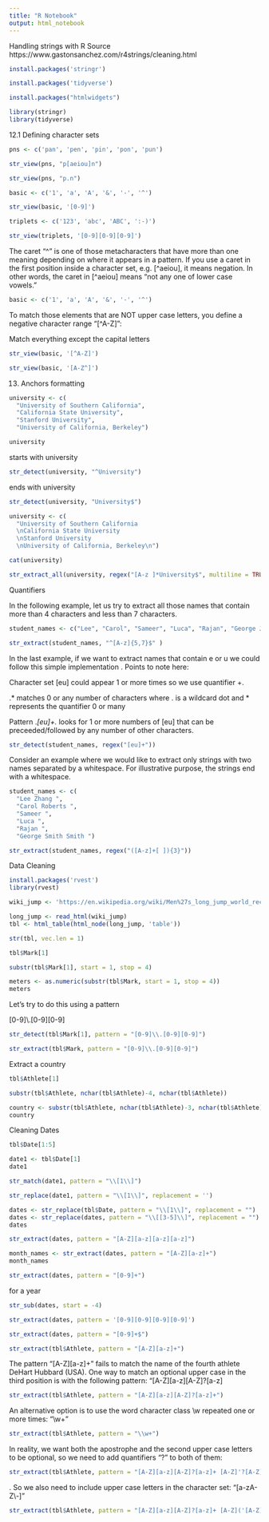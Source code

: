 ```yaml
---
title: "R Notebook"
output: html_notebook
---
```


Handling strings with R
Source
https://www.gastonsanchez.com/r4strings/cleaning.html

```r
install.packages('stringr')

install.packages('tidyverse')

install.packages("htmlwidgets")
```

```r
library(stringr)
library(tidyverse)
```
12.1 Defining character sets
```r
pns <- c('pan', 'pen', 'pin', 'pon', 'pun')

str_view(pns, "p[aeiou]n")

str_view(pns, "p.n")
```

```r
basic <- c('1', 'a', 'A', '&', '-', '^')

str_view(basic, '[0-9]')
```

```r
triplets <- c('123', 'abc', 'ABC', ':-)')

str_view(triplets, '[0-9][0-9][0-9]')
```

The caret "^" is one of those metacharacters that have more than one meaning depending on where it appears in a pattern. If you use a caret in the first position inside a character set, e.g. [^aeiou], it means negation. In other words, the caret in [^aeiou] means “not any one of lower case vowels.”

```r
basic <- c('1', 'a', 'A', '&', '-', '^')
```

To match those elements that are NOT upper case letters, you define a negative character range "[^A-Z]":

Match everything except the capital letters
```r
str_view(basic, '[^A-Z]')
```

```r
str_view(basic, '[A-Z^]')
```
13. Anchors formatting
```r
university <- c(
  "University of Southern California", 
  "California State University", 
  "Stanford University", 
  "University of California, Berkeley")

university
```
starts with university
```r
str_detect(university, "^University")
```
ends with university
```r
str_detect(university, "University$")
```

```r
university <- c(
  "University of Southern California
  \nCalifornia State University
  \nStanford University
  \nUniversity of California, Berkeley\n")

cat(university)
```

```r
str_extract_all(university, regex("[A-z ]*University$", multiline = TRUE))
```
Quantifiers

In the following example, let us try to extract all those names that contain more than 4 characters and less than 7 characters.
```r
student_names <- c("Lee", "Carol", "Sameer", "Luca", "Rajan", "George Jr.")
```

```r
str_extract(student_names, "^[A-z]{5,7}$" )
```
In the last example, if we want to extract names that contain e or u we could follow this simple implementation . Points to note here:

Character set [eu] could appear 1 or more times so we use quantifier +.

.* matches 0 or any number of characters where . is a wildcard dot and * represents the quantifier 0 or many

Pattern .*[eu]+.* looks for 1 or more numbers of [eu] that can be preceeded/followed by any number of other characters.
```r
str_detect(student_names, regex("[eu]+"))
```
Consider an example where we would like to extract only strings with two names separated by a whitespace. For illustrative purpose, the strings end with a whitespace.
```r
student_names <- c(
  "Lee Zhang ", 
  "Carol Roberts ", 
  "Sameer ", 
  "Luca ", 
  "Rajan ", 
  "George Smith Smith ")
```

```r
str_extract(student_names, regex("([A-z]+[ ]){3}"))
```
Data Cleaning
```r
install.packages('rvest')
library(rvest)
```

```r
wiki_jump <- 'https://en.wikipedia.org/wiki/Men%27s_long_jump_world_record_progression'

long_jump <- read_html(wiki_jump)
tbl <- html_table(html_node(long_jump, 'table'))
```

```r
str(tbl, vec.len = 1)
```

```r
tbl$Mark[1]
```

```r
substr(tbl$Mark[1], start = 1, stop = 4)
```

```r
meters <- as.numeric(substr(tbl$Mark, start = 1, stop = 4))
meters
```
Let's try to do this using a pattern

[0-9]\\.[0-9][0-9]
```r
str_detect(tbl$Mark[1], pattern = "[0-9]\\.[0-9][0-9]")
```

```r
str_extract(tbl$Mark, pattern = "[0-9]\\.[0-9][0-9]")
```
Extract a country
```r
tbl$Athlete[1]
```

```r
substr(tbl$Athlete, nchar(tbl$Athlete)-4, nchar(tbl$Athlete))
```

```r
country <- substr(tbl$Athlete, nchar(tbl$Athlete)-3, nchar(tbl$Athlete)-1)
country
```
Cleaning Dates
```r
tbl$Date[1:5]
```

```r
date1 <- tbl$Date[1]
date1
```


```r
str_match(date1, pattern = "\\[1\\]")
```

```r
str_replace(date1, pattern = "\\[1\\]", replacement = '')
```

```r
dates <- str_replace(tbl$Date, pattern = "\\[1\\]", replacement = "")
dates <- str_replace(dates, pattern = "\\[[3-5]\\]", replacement = "")
dates
```


```r
str_extract(dates, pattern = "[A-Z][a-z][a-z][a-z]")
```


```r
month_names <- str_extract(dates, pattern = "[A-Z][a-z]+")
month_names
```

```r
str_extract(dates, pattern = "[0-9]+")
```
for a year
```r
str_sub(dates, start = -4)

str_extract(dates, pattern = '[0-9][0-9][0-9][0-9]')
```

```r
str_extract(dates, pattern = "[0-9]+$")
```

```r
str_extract(tbl$Athlete, pattern = "[A-Z][a-z]+")
```
The pattern "[A-Z][a-z]+" fails to match the name of the fourth athlete DeHart Hubbard (USA). One way to match an optional upper case in the third position is with the following pattern: "[A-Z][a-z][A-Z]?[a-z]


```r
str_extract(tbl$Athlete, pattern = "[A-Z][a-z][A-Z]?[a-z]+")
```
An alternative option is to use the word character class \\w repeated one or more times: "\\w+"
```r
str_extract(tbl$Athlete, pattern = "\\w+")
```
In reality, we want both the apostrophe and the second upper case letters to be optional, so we need to add quantifiers "?" to both of them:
```r
str_extract(tbl$Athlete, pattern = "[A-Z][a-z][A-Z]?[a-z]+ [A-Z]'?[A-Z]?[a-z]+")
```
. So we also need to include upper case letters in the character set: "[a-zA-Z\\-]"
```r
str_extract(tbl$Athlete, pattern = "[A-Z][a-z][A-Z]?[a-z]+ [A-Z]('[A-Z])?[a-zA-Z\\-]+")
```

```r

```

```r

```

```r

```

```r

```

```r

```

```r

```

```r

```

```r

```

```r

```

```r

```

```r

```

```r

```

```r

```

```r

```

```r

```

```r

```

```r

```

```r

```

```r

```

```r

```

```r

```

```r

```

```r

```

```r

```

```r

```

```r

```

```r

```

```r

```

```r

```

```r

```

```r

```

```r

```

```r

```

```r

```

```r

```

```r

```

```r

```

```r

```

```r

```

```r

```

```r

```

```r

```

```r

```

```r

```

```r

```

```r

```

```r

```

```r

```

```r

```

```r

```

```r

```

```r

```

```r

```

```r

```

```r

```

```r

```

```r

```

```r

```

```r

```

```r

```

```r

```

```r

```

```r

```

```r

```

```r

```

```r

```

```r

```

```r

```

```r

```

```r

```

```r

```

```r

```

```r

```

```r

```

```r

```

```r

```

```r

```

```r

```

```r

```

```r

```

```r

```

```r

```

```r

```

```r

```

```r

```

```r

```

```r

```

```r

```

```r

```

```r

```